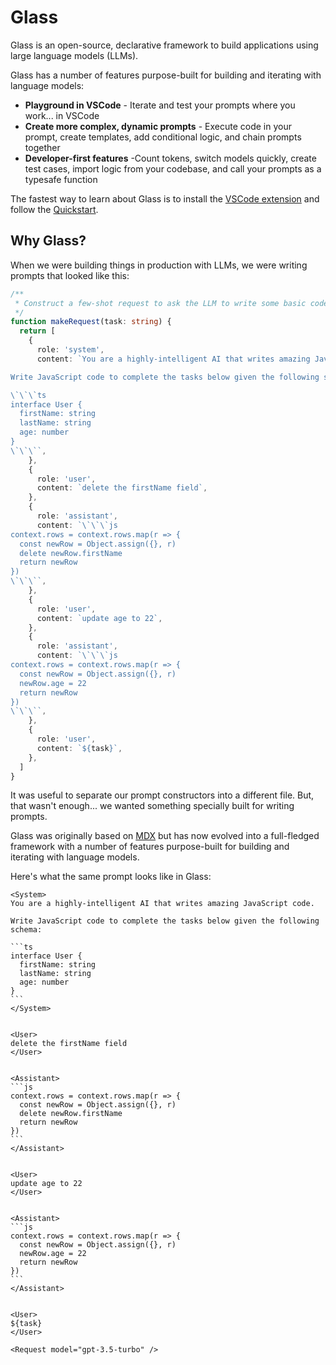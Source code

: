 # Glass

Glass is an open-source, declarative framework to build applications using large language models (LLMs).

Glass has a number of features purpose-built for building and iterating with language models:

- **Playground in VSCode** - Iterate and test your prompts where you work... in VSCode
- **Create more complex, dynamic prompts** - Execute code in your prompt, create templates, add conditional logic, and chain prompts together
- **Developer-first features** -Count tokens, switch models quickly, create test cases, import logic from your codebase, and call your prompts as a typesafe function

The fastest way to learn about Glass is to install the [VSCode extension](https://marketplace.visualstudio.com/items?itemName=foundation.vscode-glass) and follow the [Quickstart](/quickstart).

## Why Glass?

When we were building things in production with LLMs, we were writing prompts that looked like this:

```ts
/**
 * Construct a few-shot request to ask the LLM to write some basic code.
 */
function makeRequest(task: string) {
  return [
    {
      role: 'system',
      content: `You are a highly-intelligent AI that writes amazing JavaScript code.

Write JavaScript code to complete the tasks below given the following schema:

\`\`\`ts
interface User {
  firstName: string
  lastName: string
  age: number
}
\`\`\``,
    },
    {
      role: 'user',
      content: `delete the firstName field`,
    },
    {
      role: 'assistant',
      content: `\`\`\`js
context.rows = context.rows.map(r => {
  const newRow = Object.assign({}, r)
  delete newRow.firstName
  return newRow
})
\`\`\``,
    },
    {
      role: 'user',
      content: `update age to 22`,
    },
    {
      role: 'assistant',
      content: `\`\`\`js
context.rows = context.rows.map(r => {
  const newRow = Object.assign({}, r)
  newRow.age = 22
  return newRow
})
\`\`\``,
    },
    {
      role: 'user',
      content: `${task}`,
    },
  ]
}
```

It was useful to separate our prompt constructors into a different file. But, that wasn't enough... we wanted something specially built for writing prompts.

Glass was originally based on [MDX](https://mdxjs.com/) but has now evolved into a full-fledged framework with a number of features purpose-built for building and iterating with language models.

Here's what the same prompt looks like in Glass:

````glass-ts
<System>
You are a highly-intelligent AI that writes amazing JavaScript code.

Write JavaScript code to complete the tasks below given the following schema:

```ts
interface User {
  firstName: string
  lastName: string
  age: number
}
```
</System>


<User>
delete the firstName field
</User>


<Assistant>
```js
context.rows = context.rows.map(r => {
  const newRow = Object.assign({}, r)
  delete newRow.firstName
  return newRow
})
```
</Assistant>


<User>
update age to 22
</User>


<Assistant>
```js
context.rows = context.rows.map(r => {
  const newRow = Object.assign({}, r)
  newRow.age = 22
  return newRow
})
```
</Assistant>


<User>
${task}
</User>

<Request model="gpt-3.5-turbo" />
````
